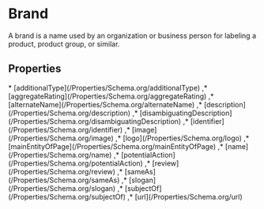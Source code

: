 # Brand

A brand is a name used by an organization or business person for labeling a product, product group, or similar.

## Properties

<Grid>
* [additionalType](/Properties/Schema.org/additionalType)
,* [aggregateRating](/Properties/Schema.org/aggregateRating)
,* [alternateName](/Properties/Schema.org/alternateName)
,* [description](/Properties/Schema.org/description)
,* [disambiguatingDescription](/Properties/Schema.org/disambiguatingDescription)
,* [identifier](/Properties/Schema.org/identifier)
,* [image](/Properties/Schema.org/image)
,* [logo](/Properties/Schema.org/logo)
,* [mainEntityOfPage](/Properties/Schema.org/mainEntityOfPage)
,* [name](/Properties/Schema.org/name)
,* [potentialAction](/Properties/Schema.org/potentialAction)
,* [review](/Properties/Schema.org/review)
,* [sameAs](/Properties/Schema.org/sameAs)
,* [slogan](/Properties/Schema.org/slogan)
,* [subjectOf](/Properties/Schema.org/subjectOf)
,* [url](/Properties/Schema.org/url)

</Grid>

